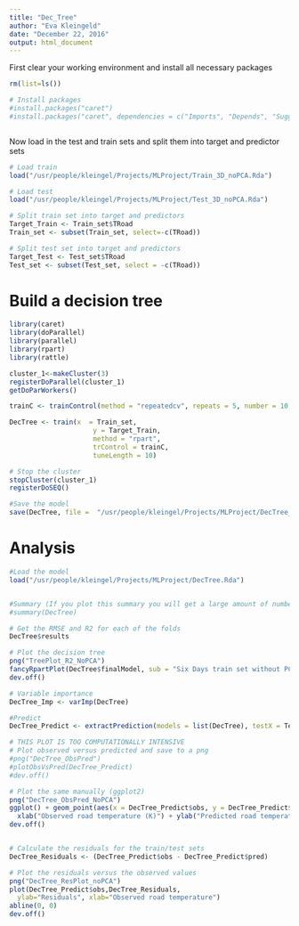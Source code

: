 ```yaml
---
title: "Dec_Tree"
author: "Eva Kleingeld"
date: "December 22, 2016"
output: html_document
---
```



First clear your working environment and install all necessary packages

```r
rm(list=ls())

# Install packages
#install.packages("caret")
#install.packages("caret", dependencies = c("Imports", "Depends", "Suggests"))



```

Now load in the test and train sets and split them into target and predictor sets

```r
# Load train
load("/usr/people/kleingel/Projects/MLProject/Train_3D_noPCA.Rda")

# Load test
load("/usr/people/kleingel/Projects/MLProject/Test_3D_noPCA.Rda")

# Split train set into target and predictors 
Target_Train <- Train_set$TRoad
Train_set <- subset(Train_set, select=-c(TRoad))

# Split test set into target and predictors
Target_Test <- Test_set$TRoad
Test_set <- subset(Test_set, select = -c(TRoad))

```

# Build a decision tree

```r
library(caret)
library(doParallel)
library(parallel)
library(rpart)
library(rattle)

cluster_1<-makeCluster(3)
registerDoParallel(cluster_1)
getDoParWorkers()

trainC <- trainControl(method = "repeatedcv", repeats = 5, number = 10, allowParallel = TRUE)

DecTree <- train(x  = Train_set, 
                     y = Target_Train, 
                     method = "rpart", 
                     trControl = trainC, 
                     tuneLength = 10)

# Stop the cluster
stopCluster(cluster_1)
registerDoSEQ()

#Save the model
save(DecTree, file =  "/usr/people/kleingel/Projects/MLProject/DecTree_noPCA.Rda")

```


# Analysis

```r
#Load the model
load("/usr/people/kleingel/Projects/MLProject/DecTree.Rda")


#Summary (If you plot this summary you will get a large amount of numbers printed to your screen, which won't be very interpretable. Therefore I commented this command.)
#summary(DecTree)

# Get the RMSE and R2 for each of the folds
DecTree$results

# Plot the decision tree
png("TreePlot_R2_NoPCA")
fancyRpartPlot(DecTree$finalModel, sub = "Six Days train set without PCA")
dev.off()

# Variable importance
DecTree_Imp <- varImp(DecTree)

#Predict
DecTree_Predict <- extractPrediction(models = list(DecTree), testX = Test_set, testY = Target_Test)

# THIS PLOT IS TOO COMPUTATIONALLY INTENSIVE
# Plot observed versus predicted and save to a png
#png("DecTree_ObsPred")
#plotObsVsPred(DecTree_Predict)
#dev.off()

# Plot the same manually (ggplot2) 
png("DecTree_ObsPred_NoPCA")
ggplot() + geom_point(aes(x = DecTree_Predict$obs, y = DecTree_Predict$pred)) +
  xlab("Observed road temperature (K)") + ylab("Predicted road temperature (K)")
dev.off()


# Calculate the residuals for the train/test sets
DecTree_Residuals <- (DecTree_Predict$obs - DecTree_Predict$pred)

# Plot the residuals versus the observed values
png("DecTree_ResPlot_noPCA")
plot(DecTree_Predict$obs,DecTree_Residuals, 
  ylab="Residuals", xlab="Observed road temperature") 
abline(0, 0)                  
dev.off()





```















